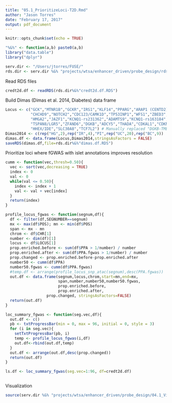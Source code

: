 ```yaml
---
title: "05.1_PrioritizeLoci-T2D.Rmd"
author: "Jason Torres"
date: "February 17, 2017"
output: pdf_document
---
```


```r
knitr::opts_chunk$set(echo = TRUE)
```


```r


"%&%" <- function(a,b) paste0(a,b) 
library("data.table")
library("dplyr")

serv.dir <- "/Users/jtorres/FUSE/"
rds.dir <- serv.dir %&% "projects/wtsa/enhancer_driven/probe_design/rds/"
```


Read RDS files


```r

credt2d.df <- readRDS(rds.dir%&%"credt2d.df.RDS")

```



Build Dimas (Dimas et al. 2014, Diabetes) data frame 


```r
Locus <- c("GCK","MTNR1B","GCKR","IRS1","KLF14","PPARG","ARAP1 (CENTD2)","HNF1B (TCF2)","HCCA2","HNF1A",
           "CHCHD9","NOTCH2","CDC123/CAMK1D","TP53INP1","WFS1","ZBED3","IGF2BP2","PRC1",
           "HMGA2","JAZF1","KCNQ1-rs231362","ADAMTS9","KCNQ1-rs163184","BCL11A","KCNJ11",
           "TSPAN8/LGR5","ZFAND6","DGKB","ADCY5","THADA","CDKAL1","CDKN2A/B","PROX1",
           "HHEX/IDE","SLC30A8","TCF7L2") # Manually replaced "DGKB-TMEM195" with "DGKB"
Dimas2014 <- c(rep("HG",2),rep("IR",4),"PI",rep("UC",20),rep("BC",9))
dimas.df <- data.frame(Locus,Dimas2014,stringsAsFactors = FALSE)
saveRDS(dimas.df,file=rds.dir%&%"dimas.df.RDS")

```


Prioritize loci where fGWAS with islet annotations improves resolution 


```r

cumm <- function(vec,thresh=0.50){
  vec <- sort(vec,decreasing = TRUE)
  index <- 0 
  val <- 0
  while(val <= 0.50){
    index <- index + 1 
    val <- val + vec[index]
  }
  return(index)
}

profile_locus_fgwas <- function(segnum,df){
  df <- filter(df,SEGNUMBER==segnum)
  mx <- max(df$POS); mn <- min(df$POS)
  span <- mx - mn
  chrom <- df$CHR[1]  
  number <- dim(df)[1]
  locus <- df$LOCUS[1]
  prop.enriched.before <- sum(df$PPA > 1/number) / number
  prop.enriched.after <- sum(df$PPA.fgwas > 1/number) / number
  prop.changed <- prop.enriched.before-prop.enriched.after
  number50 <- cumm(df$PPA)
  number50.fgwas <- cumm(df$PPA.fgwas)
  #temp.df <- arrange(profile_locus_snp_atac(segnum),desc(PPA.fgwas))
  out.df <- data.frame(segnum,locus,chrom,start=mn,end=mx,
                       span,number,number50,number50.fgwas,
                       prop.enriched.before,
                       prop.enriched.after,
                  prop.changed, stringsAsFactors=FALSE)
  return(out.df)
}

loc_summary_fgwas <- function(seg.vec,df){
  out.df <- c()
  pb <- txtProgressBar(min = 0, max = 96, initial = 0, style = 3)
  for (i in seg.vec){
    setTxtProgressBar(pb, i) 
    temp <- profile_locus_fgwas(i,df)
    out.df<-rbind(out.df,temp)
  }
  out.df <- arrange(out.df,desc(prop.changed))
  return(out.df)
}

ls.df <- loc_summary_fgwas(seg.vec=1:96, df=credt2d.df)



```


Visualization 


```r

source(serv.dir %&% "projects/wtsa/enhancer_driven/probe_design/04.1_VizTracks-T2D.Rmd")


```

